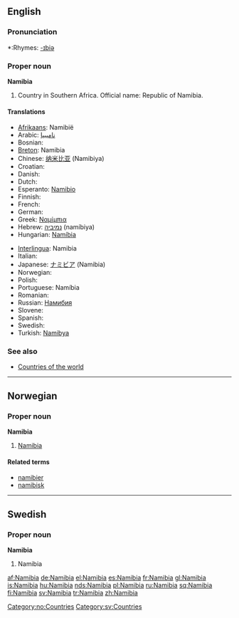==English==

===Pronunciation===
*:Rhymes: [[Rhymes:English:-ɪbiə|-ɪbiə]]

===Proper noun===
'''Namibia'''

# Country in Southern Africa. Official name: Republic of Namibia.

====Translations====
{{top}}
*[[Afrikaans]]: Namibië
*Arabic: [[ناميبيا]]
* Bosnian: {{t-|bs|Namibija|f}}
*[[Breton]]: Namibia
*Chinese: [[纳米比亚]] (Namibiya)
*Croatian: {{t-|hr|Namibija|f}}
* Danish: {{t-|da|Namibia}}
* Dutch: {{t-|nl|Namibië}}
*Esperanto: [[Namibio]]
* Finnish: {{t+|fi|Namibia}}
* French: {{t+|fr|Namibie|f}}
* German: {{t+|de|Namibia}}
*Greek: [[Ναμίμπια]]
*Hebrew: [[נמיביה]] (namíbiya) {{f}}
*Hungarian: [[Namíbia]]
{{mid}}
*[[Interlingua]]: Namibia
* Italian: {{t-|it|Namibia}}
*Japanese: [[ナミビア]] (Namibia)
* Norwegian: {{t-|no|Namibia}}
* Polish: {{t+|pl|Namibia}}
*Portuguese: Namíbia
* Romanian: {{t-|ro|Namibia|f}}
*Russian: [[Намибия]]
* Slovene: {{t+|sl|Namibija|f}}
* Spanish: {{t+|es|Namibia}}
* Swedish: {{t+|sv|Namibia}}
*Turkish: [[Namibya]]
{{bottom}}

===See also===
* [[Countries of the world]]

----

==Norwegian==

===Proper noun===
'''Namibia'''

# [[#English|Namibia]]

====Related terms====
*[[namibier]]
*[[namibisk]]

[[Category:no:Countries]]

----

==Swedish==

===Proper noun===
'''Namibia'''

# Namibia

[[Category:sv:Countries]]

[[af:Namibia]]
[[de:Namibia]]
[[el:Namibia]]
[[es:Namibia]]
[[fr:Namibia]]
[[gl:Namibia]]
[[is:Namibia]]
[[hu:Namibia]]
[[nds:Namibia]]
[[pl:Namibia]]
[[ru:Namibia]]
[[sq:Namibia]]
[[fi:Namibia]]
[[sv:Namibia]]
[[tr:Namibia]]
[[zh:Namibia]]